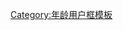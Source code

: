 {{Userbox
  |border-c=black
  |border-s=1
  |id-c=#AFEEEE
  |id=<big>1960s</big>
  |info=这个用户是一位[[60后]]。
  |info-c=#CCCCFF
  |info-fc=#0047AB
  |info-s=11
}}
<includeonly>[[Category:60后维基人|{{PAGENAME}}]]</includeonly><noinclude>
[[Category:60后维基人| ]]
[[Category:年龄用户框模板]]
</noinclude>